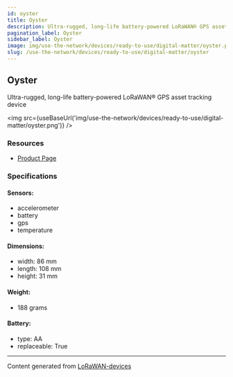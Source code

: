 ```yaml
---
id: oyster
title: Oyster
description: Ultra-rugged, long-life battery-powered LoRaWAN® GPS asset tracking device
pagination_label: Oyster
sidebar_label: Oyster
image: img/use-the-network/devices/ready-to-use/digital-matter/oyster.png
slug: /use-the-network/devices/ready-to-use/digital-matter/oyster
---
```



## Oyster

Ultra-rugged, long-life battery-powered LoRaWAN® GPS asset tracking device

<img src={useBaseUrl('img/use-the-network/devices/ready-to-use/digital-matter/oyster.png')} />

### Resources

- [Product Page](https://www.digitalmatter.com/devices/oyster-lorawan)

### Specifications

#### Sensors:

- accelerometer
- battery
- gps
- temperature

#### Dimensions:

- width: 86 mm
- length: 108 mm
- height: 31 mm

#### Weight:

- 188 grams

#### Battery:

- type: AA
- replaceable: True

---

Content generated from [LoRaWAN-devices](https://github.com/TheThingsNetwork/lorawan-devices)
